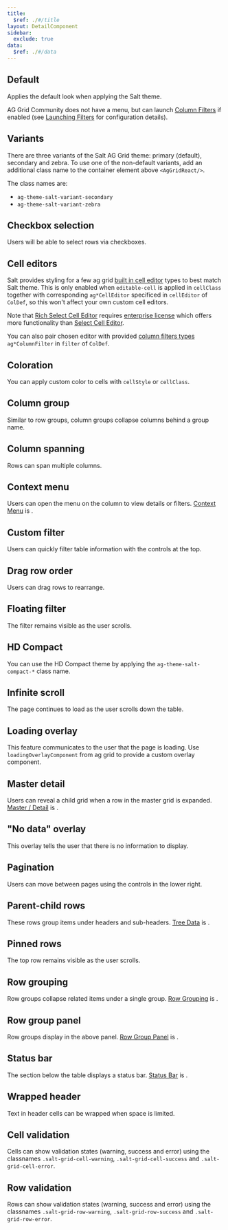 ```yaml
---
title:
  $ref: ./#/title
layout: DetailComponent
sidebar:
  exclude: true
data:
  $ref: ./#/data
---
```


<AGThemeProvider>

## Default

Applies the default look when applying the Salt theme.

<Callout title="Note">

AG Grid Community does not have a menu, but can launch [Column Filters](https://www.ag-grid.com/react-data-grid/filtering/) if enabled (see [Launching Filters](https://www.ag-grid.com/react-data-grid/filter-api/#launching-filters) for configuration details).

</Callout>

<LivePreview componentName="ag-grid-theme" exampleName="Default" />

## Variants

There are three variants of the Salt AG Grid theme: primary (default), secondary and zebra. To use one of the non-default variants, add an additional class name to the container element above `<AgGridReact/>`.

The class names are:

- `ag-theme-salt-variant-secondary`
- `ag-theme-salt-variant-zebra`

<LivePreview componentName="ag-grid-theme" exampleName="Variants" />

## Checkbox selection

Users will be able to select rows via checkboxes.

<LivePreview componentName="ag-grid-theme" exampleName="CheckboxSelection" />

## Cell editors

Salt provides styling for a few ag grid [built in cell editor](https://www.ag-grid.com/react-data-grid/provided-cell-editors/) types to best match Salt theme. This is only enabled when `editable-cell` is applied in `cellClass` together with corresponding `ag*CellEditor` specificed in `cellEditor` of `ColDef`, so this won't affect your own custom cell editors.

Note that [Rich Select Cell Editor](https://www.ag-grid.com/react-data-grid/provided-cell-editors-rich-select/) requires [enterprise license](https://www.ag-grid.com/react-data-grid/licensing/) which offers more functionality than [Select Cell Editor](https://www.ag-grid.com/react-data-grid/provided-cell-editors-select/).

You can also pair chosen editor with provided [column filters types](https://www.ag-grid.com/react-data-grid/filtering/#column-filter-types) `ag*ColumnFilter` in `filter` of `ColDef`.

<LivePreview componentName="ag-grid-theme" exampleName="ProvidedCellEditors" />

## Coloration

You can apply custom color to cells with `cellStyle` or `cellClass`.

<LivePreview componentName="ag-grid-theme" exampleName="Coloration" />

## Column group

Similar to row groups, column groups collapse columns behind a group name.

<LivePreview componentName="ag-grid-theme" exampleName="ColumnGroup" />

## Column spanning

Rows can span multiple columns.

<LivePreview componentName="ag-grid-theme" exampleName="ColumnSpanning" />

## Context menu

Users can open the menu on the column to view details or filters. [Context Menu](https://www.ag-grid.com/react-data-grid/context-menu/) is <AgEnterpriseFeature/>.

<LivePreview componentName="ag-grid-theme" exampleName="ContextMenu" />

## Custom filter

Users can quickly filter table information with the controls at the top.

<LivePreview componentName="ag-grid-theme" exampleName="CustomFilter" />

## Drag row order

Users can drag rows to rearrange.

<LivePreview componentName="ag-grid-theme" exampleName="DragRowOrder" />

## Floating filter

The filter remains visible as the user scrolls.

<LivePreview componentName="ag-grid-theme" exampleName="FloatingFilter" />

## HD Compact

You can use the HD Compact theme by applying the `ag-theme-salt-compact-*` class name.

<LivePreview componentName="ag-grid-theme" exampleName="HDCompact" />

## Infinite scroll

The page continues to load as the user scrolls down the table.

<LivePreview componentName="ag-grid-theme" exampleName="InfiniteScroll" />

## Loading overlay

This feature communicates to the user that the page is loading. Use `loadingOverlayComponent`
from ag grid to provide a custom overlay component.

<LivePreview componentName="ag-grid-theme" exampleName="LoadingOverlay" />

## Master detail

Users can reveal a child grid when a row in the master grid is expanded. [Master / Detail](https://www.ag-grid.com/react-data-grid/master-detail/) is <AgEnterpriseFeature/>.

<LivePreview componentName="ag-grid-theme" exampleName="MasterDetail" />

## "No data" overlay

This overlay tells the user that there is no information to display.

<LivePreview componentName="ag-grid-theme" exampleName="NoDataOverlay" />

## Pagination

Users can move between pages using the controls in the lower right.

<LivePreview componentName="ag-grid-theme" exampleName="Pagination" />

## Parent-child rows

These rows group items under headers and sub-headers. [Tree Data](https://www.ag-grid.com/react-data-grid/tree-data/) is <AgEnterpriseFeature/>.

<LivePreview componentName="ag-grid-theme" exampleName="ParentChildRows" />

## Pinned rows

The top row remains visible as the user scrolls.

<LivePreview componentName="ag-grid-theme" exampleName="PinnedRows" />

## Row grouping

Row groups collapse related items under a single group. [Row Grouping](https://www.ag-grid.com/react-data-grid/grouping/) is <AgEnterpriseFeature/>.

<LivePreview componentName="ag-grid-theme" exampleName="RowGrouping" />

## Row group panel

Row groups display in the above panel. [Row Group Panel](https://www.ag-grid.com/react-data-grid/grouping-group-panel/) is <AgEnterpriseFeature/>.

<LivePreview componentName="ag-grid-theme" exampleName="RowGroupPanel" />

## Status bar

The section below the table displays a status bar. [Status Bar](https://www.ag-grid.com/react-data-grid/status-bar/) is <AgEnterpriseFeature/>.

<LivePreview componentName="ag-grid-theme" exampleName="StatusBar" />

## Wrapped header

Text in header cells can be wrapped when space is limited.

<LivePreview componentName="ag-grid-theme" exampleName="WrappedHeader" />

## Cell validation

Cells can show validation states (warning, success and error) using the classnames `.salt-grid-cell-warning`, `.salt-grid-cell-success` and `.salt-grid-cell-error`.

<LivePreview componentName="ag-grid-theme" exampleName="CellValidation" />

## Row validation

Rows can show validation states (warning, success and error) using the classnames `.salt-grid-row-warning`, `.salt-grid-row-success` and `.salt-grid-row-error`.

<LivePreview componentName="ag-grid-theme" exampleName="RowValidation" />

</AGThemeProvider>
